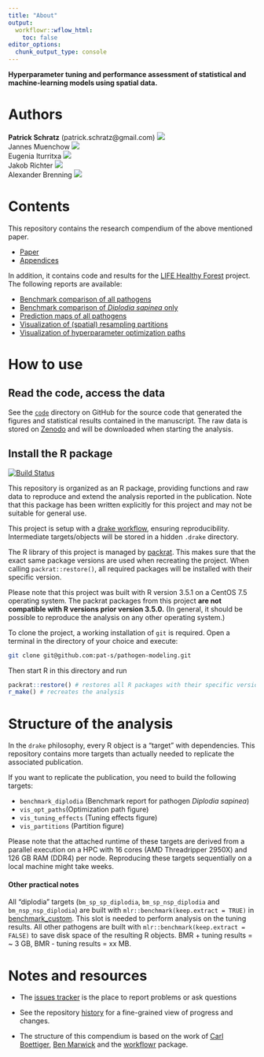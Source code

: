```yaml
---
title: "About"
output:
  workflowr::wflow_html:
    toc: false
editor_options:
  chunk_output_type: console
---
```


**Hyperparameter tuning and performance assessment of statistical and machine-learning models using spatial data.**

# Authors

**Patrick Schratz** (patrick.schratz@gmail.com) [![](https://orcid.org/sites/default/files/images/orcid_16x16.png)](http://orcid.org/0000-0003-0748-6624)    
Jannes Muenchow [![](https://orcid.org/sites/default/files/images/orcid_16x16.png)](http://orcid.org/0000-0001-7834-4717)   
Eugenia Iturritxa [![](https://orcid.org/sites/default/files/images/orcid_16x16.png)](http://orcid.org/0000-0002-0577-3315)   
Jakob Richter [![](https://orcid.org/sites/default/files/images/orcid_16x16.png)](http://orcid.org/0000-0003-4481-5554)  
Alexander Brenning [![](https://orcid.org/sites/default/files/images/orcid_16x16.png)](http://orcid.org/0000-0001-6640-679X) 

# Contents

This repository contains the research compendium of the above mentioned paper. 

- [Paper](https://github.com/pat-s/pathogen-modeling/tree/master/code/07-paper/submission/3)  
- [Appendices](https://github.com/pat-s/pathogen-modeling/tree/master/code/07-paper/submission/3/appendices)

In addition, it contains code and results for the [LIFE Healthy Forest](http://www.lifehealthyforest.com/) project.
The following reports are available:

- [Benchmark comparison of all pathogens]()
- [Benchmark comparison of _Diplodia sapinea_ only]()
- [Prediction maps of all pathogens](https://jupiter.geogr.uni-jena.de/life-healthy-forest/action-B1-pathogen-infection/pathogen-prediction-report.html)
- [Visualization of (spatial) resampling partitions]()
- [Visualization of hyperparameter optimization paths]()

# How to use

## Read the code, access the data

See the [`code`](https://github.com/pat-s/pathogen-modeling/tree/master/analysis) directory on GitHub for the source code that generated the figures and statistical results contained in the manuscript.
The raw data is stored on [Zenodo](https://doi.org/10.5281/zenodo.2582970) and will be downloaded when starting the analysis. 

## Install the R package

[![Build Status](https://travis-ci.org/pat-s/pathogen-modeling.svg?branch=master)](https://travis-ci.org/pat-s/pathogen-modeling)

This repository is organized as an R package, providing functions and raw data to reproduce and extend the analysis reported in the publication. 
Note that this package has been written explicitly for this project and may not be suitable for general use. 

This project is setup with a [drake workflow](https://github.com/ropensci/drake), ensuring reproducibility.
Intermediate targets/objects will be stored in a hidden `.drake` directory.

The R library of this project is managed by [packrat](https://rstudio.github.io/packrat/).
This makes sure that the exact same package versions are used when recreating the project.
When calling `packrat::restore()`, all required packages will be installed with their specific version.

Please note that this project was built with R version 3.5.1 on a CentOS 7.5 operating system.
The packrat packages from this project **are not compatible with R versions prior version 3.5.0.**
(In general, it should be possible to reproduce the analysis on any other operating system.)

To clone the project, a working installation of `git` is required.
Open a terminal in the directory of your choice and execute:

```sh
git clone git@github.com:pat-s/pathogen-modeling.git
```

Then start R in this directory and run

```r
packrat::restore() # restores all R packages with their specific version
r_make() # recreates the analysis
```

# Structure of the analysis

In the `drake` philosophy, every R object is a "target" with dependencies.
This repository contains more targets than actually needed to replicate the associated publication.

If you want to replicate the publication, you need to build the following targets:

- `benchmark_diplodia` (Benchmark report for pathogen _Diplodia sapinea_)
- `vis_opt_paths`(Optimization path figure)
- `vis_tuning_effects` (Tuning effects figure)
- `vis_partitions` (Partition figure)

Please note that the attached runtime of these targets are derived from a parallel execution on a HPC with 16 cores (AMD Threadripper 2950X) and 126 GB RAM (DDR4) per node.
Reproducing these targets sequentially on a local machine might take weeks.

#### Other practical notes

All "diplodia" targets (`bm_sp_sp_diplodia`, `bm_sp_nsp_diplodia` and `bm_nsp_nsp_diplodia`) are built with `mlr::benchmark(keep.extract = TRUE)` in [benchmark_custom](https://github.com/pat-s/pathogen-modeling/blob/335ca2c5bd92f04b6eba78f1b414fa61b1d6fb5c/R/benchmark-functions.R). This slot is needed to perform analysis on the tuning results. All other pathogens are built with `mlr::benchmark(keep.extract = FALSE)` to save disk space of the resulting R objects. BMR + tuning results = ~ 3 GB, BMR - tuning results = xx MB.

# Notes and resources 

* The [issues tracker](https://github.com/pat-s/pathogen-modeling/issues) is the place to report problems or ask questions  

* See the repository [history](https://github.com/pat-s/pathogen-modeling/commits/master) for a fine-grained view of progress and changes.

* The structure of this compendium is based on the work of [Carl Boettiger](http://www.carlboettiger.info/), [Ben Marwick](https://github.com/benmarwick) and the [workflowr](https://github.com/jdblischak/workflowr) package.
